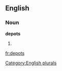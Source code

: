 
==English==

===Noun===
'''depots'''

# {{plural of|[[depot]]}}

[[Category:English plurals]]

[[fr:depots]]